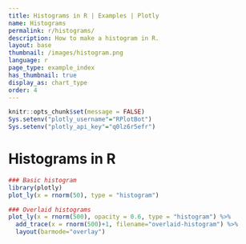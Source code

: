 ```yaml
---
title: Histograms in R | Examples | Plotly
name: Histograms
permalink: r/histograms/
description: How to make a histogram in R.
layout: base
thumbnail: /images/histogram.png
language: r
page_type: example_index
has_thumbnail: true
display_as: chart_type
order: 4
---
```


```r
knitr::opts_chunk$set(message = FALSE)
Sys.setenv("plotly_username"="RPlotBot")
Sys.setenv("plotly_api_key"="q0lz6r5efr")
```

# Histograms in R


```r
### Basic histogram
library(plotly)
plot_ly(x = rnorm(50), type = "histogram")

### Overlaid histograms
plot_ly(x = rnorm(500), opacity = 0.6, type = "histogram") %>%
  add_trace(x = rnorm(500)+1, filename="overlaid-histogram") %>%
  layout(barmode="overlay")
```
